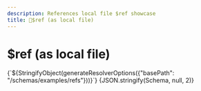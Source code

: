 ```yaml
---
description: References local file $ref showcase
title: 📁$ref (as local file)
---
```



# $ref (as local file)

<Tabs>
    <TabItem value="Viewer" label="Viewer" default>
        <JSONSchemaViewer 
            schema={ Schema } 
            resolverOptions={generateResolverOptions({"basePath": "/schemas/examples/refs"})} 
        />
    </TabItem>
    <TabItem value="resolverOptions" label='resolverOptions'>
        <CodeBlock language="js">{`${StringifyObject(generateResolverOptions({"basePath": "/schemas/examples/refs"}))}`}</CodeBlock>
    </TabItem>
    <TabItem value="JSON Schema" label='JSON Schema'>
        <CodeBlock language="json-schema">{JSON.stringify(Schema, null, 2)}</CodeBlock>
    </TabItem>
</Tabs>
